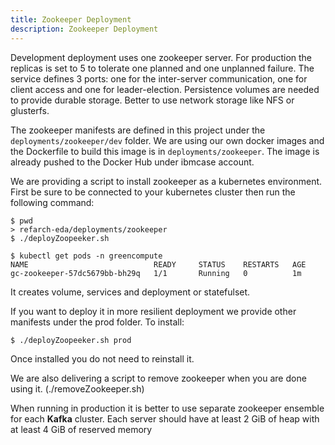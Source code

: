 ```yaml
---
title: Zookeeper Deployment
description: Zookeeper Deployment
---
```


Development deployment uses one zookeeper server. For production the replicas is set to 5 to tolerate one planned and one unplanned failure. The service defines 3 ports: one for the inter-server communication, one for client access and one for leader-election.
Persistence volumes are needed to provide durable storage. Better to use network storage like NFS or glusterfs.

The zookeeper manifests are defined in this project under the `deployments/zookeeper/dev` folder. We are using our own docker images and the Dockerfile to build this image is in `deployments/zookeeper`. The image is already pushed to the Docker Hub under ibmcase account.

We are providing a script to install zookeeper as a kubernetes environment. First be sure to be connected to your kubernetes cluster then run the following command:
```
$ pwd
> refarch-eda/deployments/zookeeper
$ ./deployZoopeeker.sh

$ kubectl get pods -n greencompute
NAME                            READY     STATUS    RESTARTS   AGE
gc-zookeeper-57dc5679bb-bh29q   1/1       Running   0          1m
```

It creates volume, services and deployment or statefulset.

If you want to deploy it in more resilient deployment we provide other manifests under the prod folder. To install:
```
$ ./deployZoopeeker.sh prod
```

Once installed you do not need to reinstall it.

We are also delivering a script to remove zookeeper when you are done using it. (./removeZookeeper.sh)

 When running in production it is better to use separate zookeeper ensemble for each **Kafka** cluster. Each server should have at least 2 GiB of heap with at least 4 GiB of reserved memory
